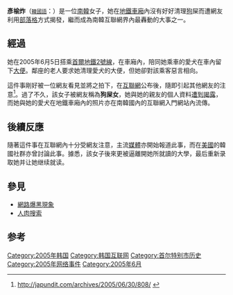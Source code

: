 {{Refimprove|time=2012-04-21T07:16:49+00:00 }}
'''彥榆炸'''（<small>[[韓國語|韓國語]]</small>：{{朝|'''개똥녀'''|개똥女|附=語助|無注=是}}）是一位[[南韓|南韓]]女子，她在[[地鐵|地鐵]][[車廂|車廂]]內沒有好好清理[[狗|狗]]屎而遭網友利用[[部落格|部落格]]方式揭發，繼而成為南韓互聯網界內最轟動的大事之一。

==經過==
她在2005年6月5日搭乘[[首爾地鐵2號線|首爾地鐵2號線]]，在車廂內，陪同她乘車的愛犬在車內留下[[大便|大便]]。鄰座的老人要求她清理愛犬的大便，但她卻對該乘客惡言相向。

這件事剛好被一位網友看見並將之拍下，在[[互聯網|互聯網]]公布後，隨即引起其他網友的注意<ref>[http://japundit.com/archives/2005/06/30/808/ http://japundit.com/archives/2005/06/30/808/] {{webarchive|url=https://web.archive.org/web/20080915111805/http://japundit.com/archives/2005/06/30/808/ |date=2008-09-15 }}</ref>。過了不久，該女子被網友稱為'''狗屎女'''，她與她的親友的個人資料[[人肉搜索|遭到揭露]]，而她與她的愛犬在地鐵車廂內的照片亦在南韓國內的互聯網入門網站內流傳。

==後續反應==
隨著這件事在互聯網內十分受網友注意，主流[[媒體|媒體]]亦開始報道此事，而在[[美國|美國]]的韓國社群亦曾討論此事。據悉，該女子後來更被逼離開她所就讀的大學，最后重新录取她并让她继续就读。

==參見==
*[[網路快速傳播現象|網路爆黑現象]]
*[[人肉搜索|人肉搜索]]

== 参考 ==
{{reflist}}

{{Stub}}

[[Category:2005年韩国|Category:2005年韩国]]
[[Category:韩国互联网|Category:韩国互联网]]
[[Category:首尔特别市历史|Category:首尔特别市历史]]
[[Category:2005年网络事件|Category:2005年网络事件]]
[[Category:2005年6月|Category:2005年6月]]